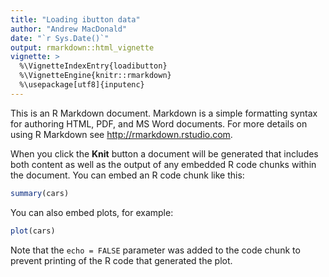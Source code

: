 ```yaml
---
title: "Loading ibutton data"
author: "Andrew MacDonald"
date: "`r Sys.Date()`"
output: rmarkdown::html_vignette
vignette: >
  %\VignetteIndexEntry{loadibutton}
  %\VignetteEngine{knitr::rmarkdown}
  %\usepackage[utf8]{inputenc}
---
```


This is an R Markdown document. Markdown is a simple formatting syntax for authoring HTML, PDF, and MS Word documents. For more details on using R Markdown see <http://rmarkdown.rstudio.com>.

When you click the **Knit** button a document will be generated that includes both content as well as the output of any embedded R code chunks within the document. You can embed an R code chunk like this:

```r
summary(cars)
```

You can also embed plots, for example:

```r
plot(cars)
```

Note that the `echo = FALSE` parameter was added to the code chunk to prevent printing of the R code that generated the plot.

